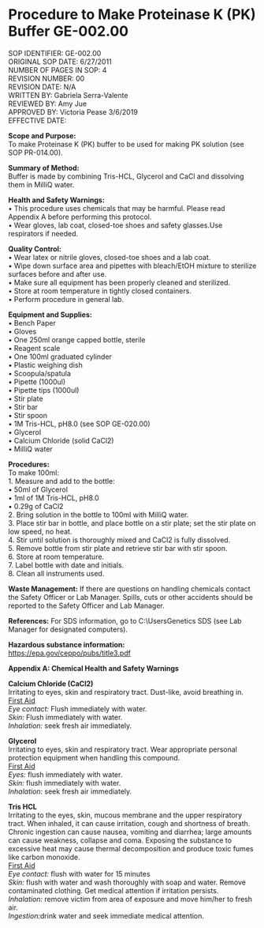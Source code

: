 
# Procedure to Make Proteinase K (PK) Buffer GE-002.00 {.unnumbered}
SOP IDENTIFIER:	GE-002.00\
ORIGINAL SOP DATE:	6/27/2011\
NUMBER OF PAGES IN SOP:	4\
REVISION NUMBER:	00\
REVISION DATE:	N/A\
WRITTEN BY:	Gabriela Serra-Valente\
REVIEWED BY:	Amy Jue\
APPROVED BY:	Victoria Pease 3/6/2019\
EFFECTIVE DATE:	\
 
**Scope and Purpose:**\
To make Proteinase K (PK) buffer to be used for making PK solution (see SOP PR-014.00).

**Summary of Method: **\
Buffer is made by combining Tris-HCL, Glycerol and CaCl and dissolving them in MilliQ water.

**Health and Safety Warnings:**\
•	This procedure uses chemicals that may be harmful.  Please read Appendix A before performing this protocol.\
•	Wear gloves, lab coat, closed-toe shoes and safety glasses.Use respirators if needed.\

**Quality Control:**\
•	Wear latex or nitrile gloves, closed-toe shoes and a lab coat.\
• Wipe down surface area and pipettes with bleach/EtOH mixture to sterilize surfaces
before and after use.\
• Make sure all equipment has been properly cleaned and sterilized.\
• Store at room temperature in tightly closed containers.\
• Perform procedure in general lab.\

**Equipment and Supplies:**\
• Bench Paper\
• Gloves\
• One 250ml orange capped bottle, sterile\
• Reagent scale\
• One 100ml graduated cylinder\
• Plastic weighing dish\
• Scoopula/spatula\
• Pipette (1000ul)\
• Pipette tips (1000ul)\
• Stir plate\
• Stir bar\
• Stir spoon\
• 1M Tris-HCL, pH8.0 (see SOP GE-020.00)\
• Glycerol\
• Calcium Chloride (solid CaCl2)\
• MilliQ water\

**Procedures:**\
To make 100ml:\
1. Measure and add to the bottle:\
• 50ml of Glycerol\
• 1ml of 1M Tris-HCL, pH8.0\
• 0.29g of CaCl2\
2. Bring solution in the bottle to 100ml with MilliQ water.\
3. Place stir bar in bottle, and place bottle on a stir plate; set the stir plate on low speed, no
heat.\
4. Stir until solution is thoroughly mixed and CaCl2 is fully dissolved.\
5. Remove bottle from stir plate and retrieve stir bar with stir spoon.\
6. Store at room temperature.\
7. Label bottle with date and initials.\
8. Clean all instruments used.\

**Waste Management:**
If there are questions on handling chemicals contact the Safety Officer or Lab Manager. Spills, cuts or other accidents should be reported to the Safety Officer and Lab Manager.\

**References:**
For SDS information, go to C:\\Users\ljuser\Desktop\MMTD Genetics SDS (see Lab Manager for designated computers).

**Hazardous substance information: **\
<https://epa.gov/ceppo/pubs/title3.pdf>
 
**Appendix A: Chemical Health and Safety Warnings**

**Calcium Chloride (CaCl2)**\
Irritating to eyes, skin and respiratory tract. Dust-like, avoid breathing in.\
[First Aid]{.underline} \
*Eye contact:* Flush immediately with water. \
*Skin:* Flush immediately with water.\
*Inhalation:* seek fresh air immediately.\

**Glycerol**\
Irritating to eyes, skin and respiratory tract. Wear appropriate personal protection
equipment when handling this compound. \
[First Aid]{.underline}\
*Eyes:* flush immediately with water.\
*Skin:* flush immediately with water.\
*Inhalation:* seek fresh air immediately.\

**Tris HCL**\
Irritating to the eyes, skin, mucous membrane and the upper respiratory tract. When
inhaled, it can cause irritation, cough and shortness of breath. Chronic ingestion can
cause nausea, vomiting and diarrhea; large amounts can cause weakness, collapse and
coma. Exposing the substance to excessive heat may cause thermal decomposition and
produce toxic fumes like carbon monoxide.\
[First Aid]{.underline} \
*Eye contact:* flush with water for 15 minutes\
*Skin:* flush with water and wash thoroughly with soap and water. Remove contaminated
clothing. Get medical attention if irritation persists.\ 
*Inhalation:* remove victim from area of exposure and move him/her to fresh air.\
*Ingestion:*drink water and seek immediate medical attention.\
